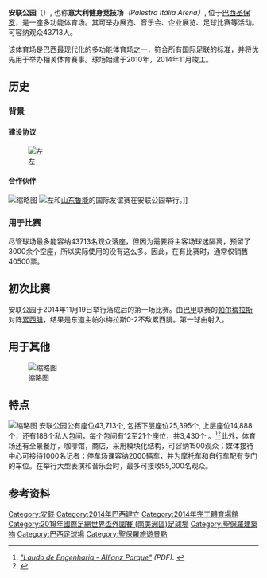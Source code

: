 {{noteTA|G1=地名}}
{{Other uses|安聯球場}}
{{Infobox stadium
| stadium_name      = 安联公园
| image             = File:Allianz Parque.jpg
| location          = [[巴西|巴西]][[聖保羅_(巴西)|圣保罗]]
| coordinates       = {{coord|-23.5275|-46.6785|type:landmark_region:BR|display=inline,title}}
| broke_ground      = 2010
| opened            = 2014
| former_names      = Allianz Parque
| tenants           = 
| seating_capacity  = 43713
}}

'''安联公园'''（{{lang-pt|Allianz Parque}}）, 也称'''意大利健身竞技场'''''（<span>Palestra Itália Arena）</span>'', 位于[[巴西|巴西]][[聖保羅_(巴西)|圣保罗]]，是一座多功能体育场。其可举办展览、音乐会、企业展览、足球比赛等活动。可容纳观众43713人。

该体育场是巴西最现代化的多功能体育场之一，符合所有国际足联的标准，并将优先用于举办相关体育赛事。球场始建于2010年，2014年11月竣工。

== 历史 ==

=== 背景 ===

==== 建设协议 ====
[[File:Pq._Antártica_2011.jpg|左]]


==== 合作伙伴 ====
[[File:Allianz_Parque_-_Vista_Externa_-_Atrás_das_Quadras_de_Tênis_do_Palmeiras.jpg|缩略图]]
[[File:Palmeiras_x_Shandong_Luneng_-_2015.jpg|左]]和[[山东鲁能|山东鲁能]]的国际友谊赛在安联公园举行。]]

=== 用于比赛 ===
尽管球场最多能容纳43713名观众落座，但因为需要将主客场球迷隔离，预留了3000余个空座，所以实际使用的没有这么多。因此，在有比赛时，通常仅销售40500票。

== 初次比赛 ==
安联公园于2014年11月19日举行落成后的第一场比赛。由[[巴甲|巴甲]]联赛的[[帕尔梅拉斯|帕尔梅拉斯]]对阵[[利斯菲體育會|累西腓]]，结果是东道主帕尔梅拉斯0-2不敌累西腓。第一球由{{tsl|en|Ananias Eloi Castro Monteiro|Ananias Eloi Castro Monteiro}}射入。

== 用于其他 ==
[[File:MicrosoftBuild_2015a.jpg|缩略图]]

== 特点 ==
[[File:Allianz_Parque_Inauguração.JPG|缩略图]]
安联公园公有座位43,713个, 包括下层座位25,395个, 上层座位14,888个，还有188个私人包间，每个包间有12至21个座位，共3,430个 。<ref name="WTorre Engenharia"><cite class="citation web">[http://laudosestadios.fpf.org.br/Laudo%20Engenharia%20-%20S%C3%A3o%20Paulo%20-%20Est.%20Arena%20Allianz%20Parque%20-%20Palmeiras-%2029-10-16.pdf "Laudo de Engenharia - Allianz Parque"] {{Wayback|url=http://laudosestadios.fpf.org.br/Laudo%20Engenharia%20-%20S%C3%A3o%20Paulo%20-%20Est.%20Arena%20Allianz%20Parque%20-%20Palmeiras-%2029-10-16.pdf |date=20180612211015 }} (PDF). </cite></ref><ref>{{Cite web|url=http://www.camarotesallianzparque.com.br/camarotes.php|title=Wtorre | Traffic | Arena|accessdate=June 10, 2015|date=|publisher=Camarotesallianzparque.com.br|deadurl=yes|archiveurl=https://web.archive.org/web/20150709063254/http://www.camarotesallianzparque.com.br/camarotes.php|archivedate=2015年7月9日}}</ref>此外，体育场还有全景餐厅，咖啡馆，商店，采用模块化结构，可容纳1500观众；媒体接待中心可接待1000名记者；停车场课容纳2000辆车，并为摩托车和自行车配有专门的车位。在举行大型表演和音乐会时，最多可接收55,000名观众。

== 参考资料 ==
{{Reflist|30em}}
{{Commonscat|Allianz Parque|position=left}}

{{portal bar|巴西|聖保羅|建築|體育|足球}}
[[Category:安联|Category:安联]]
[[Category:2014年巴西建立|Category:2014年巴西建立]]
[[Category:2014年完工體育場館|Category:2014年完工體育場館]]
[[Category:2018年國際足總世界盃外圍賽_(南美洲區)足球場|Category:2018年國際足總世界盃外圍賽 (南美洲區)足球場]]
[[Category:聖保羅建築物|Category:聖保羅建築物]]
[[Category:巴西足球場|Category:巴西足球場]]
[[Category:聖保羅旅遊景點|Category:聖保羅旅遊景點]]